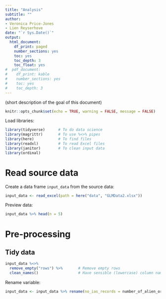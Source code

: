 ```yaml
---
title: "Analysis"
subtitle: ""
author:
- Veronica Price-Jones
- Lien Reyserhove
date: "`r Sys.Date()`"
output:
  html_document:
    df_print: paged
    number_sections: yes
    toc: yes
    toc_depth: 3
    toc_float: yes
#  pdf_document:
#    df_print: kable
#    number_sections: yes
#    toc: yes
#    toc_depth: 3
---
```


(short description of the goal of this document)

```r
knitr::opts_chunk$set(echo = TRUE, warning = FALSE, message = FALSE)
```

Load libraries:

```r
library(tidyverse)      # To do data science
library(magrittr)       # To use %<>% pipes
library(here)           # To find files
library(readxl)         # To read Excel files
library(janitor)        # To clean input data
library(ordinal)
```

# Read source data

Create a data frame `input_data` from the source data:
 
```r
input_data <- read_excel(path = here("data", "GLMData2.xlsx")) 
```

Preview data:

```r
input_data %>% head(n = 5)
```

# Pre-processing

## Tidy data

```r
input_data %<>%
  remove_empty("rows") %>%       # Remove empty rows
  clean_names()                  # Have sensible (lowercase) column names
```

Rename variable:

```r
input_data <- input_data %>% rename(no_ias_records = number_of_alien_or_invasive_alien_species_records)
```


